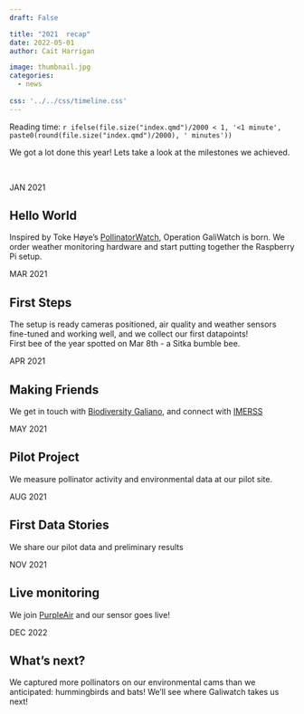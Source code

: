 ```yaml
---
draft: False

title: "2021  recap"
date: 2022-05-01
author: Cait Harrigan

image: thumbnail.jpg
categories:
  - news
  
css: '../../css/timeline.css'
---
```


Reading time: `r ifelse(file.size("index.qmd")/2000 < 1, '<1 minute', paste0(round(file.size("index.qmd")/2000), ' minutes'))`

We got a lot done this year! Lets take a look at the milestones we achieved. 

<br>


<link rel="stylesheet" href="//use.fontawesome.com/releases/v5.0.13/css/all.css">

<div class="timeline">
<div class="timecontainer left">
  <div class="date">JAN 2021</div>
  <i class="icon fa fa-lightbulb"></i>
  <div class="content">
  <h2>Hello World</h2>
  <p>Inspired by Toke Høye’s [PollinatorWatch](https://www.zooniverse.org/projects/tokehoye/pollinatorwatch), Operation GaliWatch is born. We order weather monitoring hardware and start putting together the Raspberry Pi setup.</p>
  </div>
</div>

<div class="timecontainer right">
  <div class="date">MAR 2021</div>
  <i class="icon fa fa-walking"></i>
  <div class="content">
  <h2>First Steps</h2>
  <p>The setup is ready cameras positioned, air quality and weather sensors fine-tuned and working well, and we collect our first datapoints!  
   First bee of the year spotted on Mar 8th - a Sitka bumble bee. </p>
  </div>
</div>

<div class="timecontainer left">
  <div class="date">APR 2021</div>
  <i class="icon fa fa-users"></i>
  <div class="content">
  <h2>Making Friends</h2>
  <p>We get in touch with [Biodiversity Galiano](https://biogaliano.org/), and connect with [IMERSS](https://imerss.org/)</p>
  </div>
</div>

<div class="timecontainer right">
  <div class="date">MAY 2021</div>
  <i class="icon fab fa-pagelines"></i>
  <div class="content">
  <h2>Pilot Project</h2>
  <p>We measure pollinator activity and environmental data at our pilot site. </p>
  </div>
</div>

<div class="timecontainer left">
  <div class="date">AUG 2021</div>
  <i class="icon fas fa-comments"></i>
  <div class="content">
  <h2>First Data Stories</h2>
  <p>We share our pilot data and preliminary results</p>
  </div>
</div>

<div class="timecontainer right">
  <div class="date">NOV 2021</div>
  <i class="icon fas fa-cloud"></i>
  <div class="content">
  <h2>Live monitoring</h2>
  <p>We join [PurpleAir](https://www.purpleair.com/map?opt=1/mAQI/a10/cC0&select=108166#11.51/49.2241/-123.088) and our sensor goes live!</p>
  </div>
</div>

<div class="timecontainer left">
  <div class="date">DEC 2022</div>
  <i class="icon fas fa-camera"></i>
  <div class="content">
  <h2>What's next?</h2>
  <p>We captured more pollinators on our environmental cams than we anticipated: hummingbirds and bats! We'll see where Galiwatch takes us next! </p>
  </div>
</div>


</div> 


